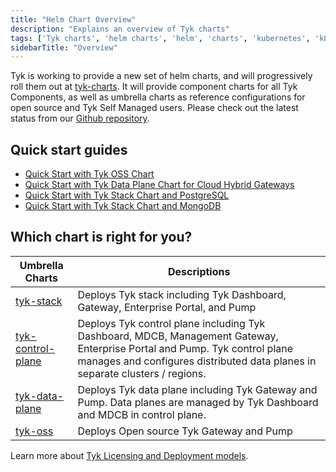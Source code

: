 ```yaml
---
title: "Helm Chart Overview"
description: "Explains an overview of Tyk charts"
tags: ['Tyk charts', 'helm charts', 'helm', 'charts', 'kubernetes', 'k8s']
sidebarTitle: "Overview"
---
```


Tyk is working to provide a new set of helm charts, and will progressively roll them out at [tyk-charts](https://github.com/TykTechnologies/tyk-charts). It will provide component charts for all Tyk Components, as well as umbrella charts as reference configurations for open source and Tyk Self Managed users. Please check out the latest status from our [Github repository](https://github.com/TykTechnologies/tyk-charts).

## Quick start guides
- [Quick Start with Tyk OSS Chart](/docs3/5.8/apim/open-source/installation#quick-start-with-helm-chart)
- [Quick Start with Tyk Data Plane Chart for Cloud Hybrid Gateways](/docs3/5.8/tyk-cloud#deploy-hybrid-gateways)
- [Quick Start with Tyk Stack Chart and PostgreSQL](/docs3/5.8/tyk-self-managed/install#install-tyk-stack-with-helm-chart-postgresql)
- [Quick Start with Tyk Stack Chart and MongoDB](/docs3/5.8/tyk-self-managed/install#install-tyk-stack-with-helm-chart-mongodb)

## Which chart is right for you?

| Umbrella Charts | Descriptions |
|-----------------|-------------|
| [tyk-stack](/docs3/5.8/product-stack/tyk-charts/tyk-stack-chart)                 | Deploys Tyk stack including Tyk Dashboard, Gateway, Enterprise Portal, and Pump |
| [tyk-control-plane](/docs3/5.8/product-stack/tyk-charts/tyk-control-plane-chart) | Deploys Tyk control plane including Tyk Dashboard, MDCB, Management Gateway, Enterprise Portal and Pump. Tyk control plane manages and configures distributed data planes in separate clusters / regions. |
| [tyk-data-plane](/docs3/5.8/product-stack/tyk-charts/tyk-data-plane-chart)        | Deploys Tyk data plane including Tyk Gateway and Pump. Data planes are managed by Tyk Dashboard and MDCB in control plane. |
| [tyk-oss](/docs3/5.8/product-stack/tyk-charts/tyk-oss-chart)                      | Deploys Open source Tyk Gateway and Pump |

Learn more about [Tyk Licensing and Deployment models](/docs3/5.8/tyk-self-managed#tyk-self-managed-pricing).
